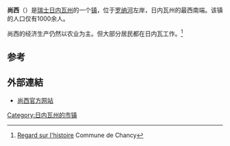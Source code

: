{{瑞士市镇信息框
 | 市镇名称		= 尚西
 | 原文名称             = Chancy
 | 图片 = 
 | 纹章 = Chancy-coat of arms.svg
 | 语言                   = [[法语|法语]]
 | 所属州               = 日内瓦州
 | 所属区               = 无
 | lat_d=46|lat_m=09|lat_NS=N|long_d=5|long_m=58|long_EW=E
 | 邮政编码		= 1284
 | 市镇代码        	= 6611
 | 面积                 = 5.37
 | 平均海拔        =  427
 | 人口               = 1117<small>（2009年12月资料）</small>
 | 主页  		= www.chancy.ch
 | 市镇长           = 勒内·根特尔（René Gunter）
 | 相邻市镇             = [[阿维利|阿维利]]、[[阿维济|阿维济]]、[[沙莱克斯|沙莱克斯]]（[[法国|法]]）、<br />[[布尼|布尼]]（[[法国|法]]）、[[瓦雷里|瓦雷里]]（[[法国|法]]）、<br />[[维尔邦|维尔邦]]（[[法国|法]]）
 | 友好城市             = 
 | 地图文件 = Karte Gemeinde Chancy 2007.png
|}}
'''尚西'''（{{lang-fr|Chancy}}）是[[瑞士|瑞士]][[日内瓦州|日内瓦州]]的一个[[瑞士的市镇|镇]]，位于[[罗纳河|罗纳河]]左岸，日内瓦州的最西南端。该镇的人口仅有1000余人。

尚西的经济生产仍然以农业为主。但大部分居民都在日内瓦工作。<ref>{{fr}}[http://www.chancy.ch/default.asp?31D363E626333DE6 Regard sur l'histoire ] {{webarchive|url=https://web.archive.org/web/20070706082353/http://www.chancy.ch/default.asp?31D363E626333DE6 |date=2007-07-06 }} Commune de Chancy</ref>

== 参考 ==
{{reflist}}

== 外部連結 ==
*{{fr}}[http://www.chancy.ch 尚西官方网站] {{Wayback|url=http://www.chancy.ch/ |date=20220527034623 }}

{{日内瓦州行政区划}}

{{DEFAULTSORT:Chancy}}
[[Category:日内瓦州的市镇|Category:日内瓦州的市镇]]